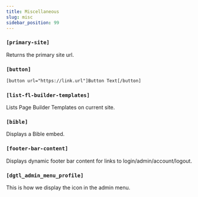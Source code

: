 ```yaml
---
title: Miscellaneous
slug: misc
sidebar_position: 99
---
```


### `[primary-site]`
Returns the primary site url.

### `[button]`

```html
[button url="https://link.url"]Button Text[/button]
```

### `[list-fl-builder-templates]`
Lists Page Builder Templates on current site.

### `[bible]`

Displays a Bible embed.

### `[footer-bar-content]`

Displays dynamic footer bar content for links to login/admin/account/logout.

### `[dgtl_admin_menu_profile]`

This is how we display the icon in the admin menu.